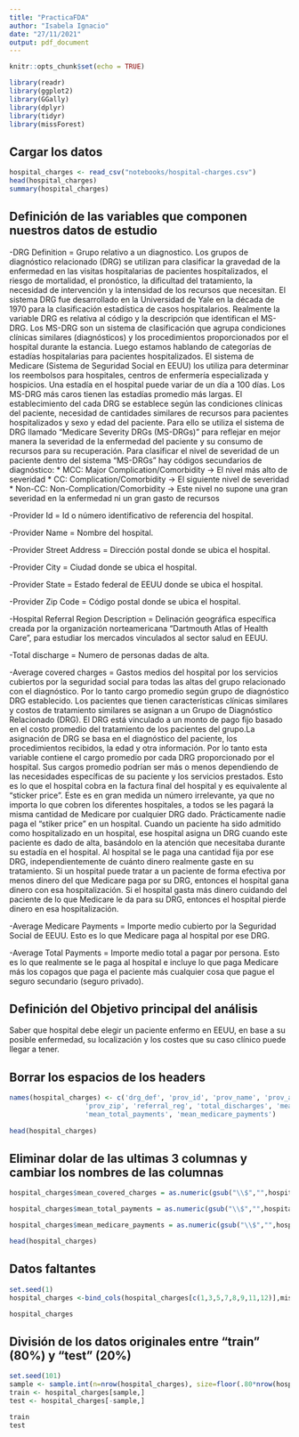 ```yaml
---
title: "PracticaFDA"
author: "Isabela Ignacio"
date: "27/11/2021"
output: pdf_document
---
```


```r
knitr::opts_chunk$set(echo = TRUE)
```


```r
library(readr)
library(ggplot2)
library(GGally)
library(dplyr)
library(tidyr)
library(missForest)
```

## Cargar los datos

```r
hospital_charges <- read_csv("notebooks/hospital-charges.csv")
head(hospital_charges)
summary(hospital_charges)
```

## Definición de las variables que componen nuestros datos de estudio

-DRG Definition = Grupo relativo a un diagnostico. 
  Los grupos de diagnóstico relacionado (DRG) se utilizan para clasificar la gravedad de la enfermedad en las visitas hospitalarias de pacientes 
  hospitalizados, el riesgo de mortalidad, el pronóstico, la dificultad del tratamiento, la necesidad de intervención y la intensidad de los recursos 
  que necesitan. El sistema DRG fue desarrollado en la Universidad de Yale en la década de 1970 para la clasificación estadística de casos hospitalarios.
  Realmente la variable DRG es relativa al código y la descripción que identifican el MS-DRG. Los MS-DRG son un sistema de clasificación que agrupa 
  condiciones clínicas similares (diagnósticos) y los procedimientos proporcionados por el hospital durante la estancia.
  Luego estamos hablando de categorías de estadías hospitalarias para pacientes hospitalizados. El sistema de Medicare (Sistema de Seguridad Social en EEUU) los 
  utiliza para determinar los reembolsos para hospitales, centros de enfermería especializada y hospicios. Una estadía en el hospital puede variar de un día a 100
  días. Los MS-DRG más caros tienen las estadías promedio más largas.
  El establecimiento del cada DRG se establece según las condiciones clínicas del paciente, necesidad de cantidades similares de recursos para 
  pacientes hospitalizados y sexo y edad del paciente. Para ello se utiliza el sistema de DRG llamado "Medicare Severity DRGs (MS-DRGs)" para
  reflejar en mejor manera la severidad de la enfermedad del paciente y su consumo de recursos para su recuperación. Para clasificar el nivel de
  severidad de un paciente dentro del sistema "MS-DRGs" hay códigos secundarios de diagnóstico:
    * MCC: Major Complication/Comorbidity -> El nivel más alto de severidad
    * CC: Complication/Comorbidity -> El siguiente nivel de severidad
    * Non-CC: Non-Complication/Comorbidity -> Este nivel no supone una gran severidad en la enfermedad ni un gran gasto de recursos

-Provider Id = Id o número identificativo de referencia del hospital.

-Provider Name = Nombre del hospital.

-Provider Street Address = Dirección postal donde se ubica el hospital.

-Provider City = Ciudad donde se ubica el hospital.

-Provider State = Estado federal de EEUU donde se ubica el hospital.

-Provider Zip Code = Código postal donde se ubica el hospital.

-Hospital Referral Region Description = Delinación geográfica específica creada por la organización norteamericana "Dartmouth Atlas of Health Care", 
  para estudiar los mercados vinculados al sector salud en EEUU.

-Total discharge = Numero de personas dadas de alta.

-Average covered charges = Gastos medios del hospital por los servicios cubiertos por la seguridad social para todas las altas del grupo 
  relacionado con el diagnóstico.
  Por lo tanto cargo promedio según grupo de diagnóstico DRG establecido.
  Los pacientes que tienen características clínicas similares y costos de tratamiento similares se asignan a un Grupo de Diagnóstico Relacionado (DRG).
  El DRG está vinculado a un monto de pago fijo basado en el costo promedio del tratamiento de los pacientes del grupo.La asignación de DRG se basa 
  en el diagnóstico del paciente, los procedimientos recibidos, la edad y otra información.
  Por lo tanto esta variable contiene el cargo promedio por cada DRG proporcionado por el hospital. Sus cargos promedio podrían ser más o menos 
  dependiendo de las necesidades específicas de su paciente y los servicios prestados.
  Esto es lo que el hospital cobra en la factura final del hospital y es equivalente al "sticker price". Este es en gran medida un número irrelevante,
  ya que no importa lo que cobren los diferentes hospitales, a todos se les pagará la misma cantidad de Medicare por cualquier DRG dado. Prácticamente
  nadie paga el "stiker price" en un hospital.
  Cuando un paciente ha sido admitido como hospitalizado en un hospital, ese hospital asigna un DRG cuando este paciente es dado de alta, basándolo 
  en la atención que necesitaba durante su estadía en el hospital. Al hospital se le paga una cantidad fija por ese DRG, independientemente de cuánto
  dinero realmente gaste en su tratamiento.
  Si un hospital puede tratar a un paciente de forma efectiva por menos dinero del que Medicare paga por su DRG, entonces el hospital gana dinero 
  con esa hospitalización. Si el hospital gasta más dinero cuidando del paciente de lo que Medicare le da para su DRG, entonces el hospital pierde 
  dinero en esa hospitalización.

-Average Medicare Payments = Importe medio cubierto por la Seguridad Social de EEUU.
 Esto es lo que Medicare paga al hospital por ese DRG.

-Average Total Payments = Importe medio total a pagar por persona.
  Esto es lo que realmente se le paga al hospital e incluye lo que paga Medicare más los copagos que paga el paciente más cualquier cosa que pague 
  el seguro secundario (seguro privado).


## Definición del Objetivo principal del análisis
Saber que hospital debe elegir un paciente enfermo en EEUU, en base a su posible enfermedad, su localización y los costes que su caso clínico puede
llegar a tener.


## Borrar los espacios de los headers

```r
names(hospital_charges) <- c('drg_def', 'prov_id', 'prov_name', 'prov_address', 'prov_city', 'prov_state', 
                   'prov_zip', 'referral_reg', 'total_discharges', 'mean_covered_charges',
                   'mean_total_payments', 'mean_medicare_payments')
                   
head(hospital_charges)
```

## Eliminar dolar de las ultimas 3 columnas y cambiar los nombres de las columnas 

```r

hospital_charges$mean_covered_charges = as.numeric(gsub("\\$","",hospital_charges$mean_covered_charges))

hospital_charges$mean_total_payments = as.numeric(gsub("\\$","",hospital_charges$mean_total_payments))

hospital_charges$mean_medicare_payments = as.numeric(gsub("\\$","",hospital_charges$mean_medicare_payments))   

head(hospital_charges)
```

## Datos faltantes

```r
set.seed(1)
hospital_charges <-bind_cols(hospital_charges[c(1,3,5,7,8,9,11,12)],missForest::prodNA(hospital_charges[c(-1,-3,-5,-7,-8,-9,-11,-12)],noNA=0.1))

hospital_charges
```

## División de los datos originales entre "train" (80%) y "test" (20%)

```r
set.seed(101)
sample <- sample.int(n=nrow(hospital_charges), size=floor(.80*nrow(hospital_charges)), replace = F)
train <- hospital_charges[sample,]
test <- hospital_charges[-sample,]

train
test
```
